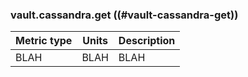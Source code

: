 ### vault.cassandra.get ((#vault-cassandra-get))

Metric type | Units | Description
----------- | ----- | -----------
BLAH     | BLAH    | BLAH